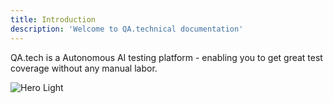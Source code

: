 ```yaml
---
title: Introduction
description: 'Welcome to QA.technical documentation'
---
```


QA.tech is a Autonomous AI testing platform - enabling you to get great test coverage without any manual labor.

<img
  className="block "
  src="/images/Header-Image-Option-2.webp"
  alt="Hero Light"
/>
